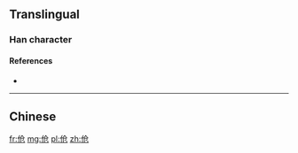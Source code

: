 {{also|傖}}
==Translingual==

===Han character===
{{Han char|rn=9|rad=人|as=04|sn=6|four=|canj=人人尸山 (OOSU)|ids=⿰[[亻]][[仓]]}}

====References====
* {{Han ref|kx=0096.121|hdz=10124.140|uh=4F27|ud=20263}}

----

==Chinese==
{{zh-see|傖}}

[[fr:伧]]
[[mg:伧]]
[[pl:伧]]
[[zh:伧]]